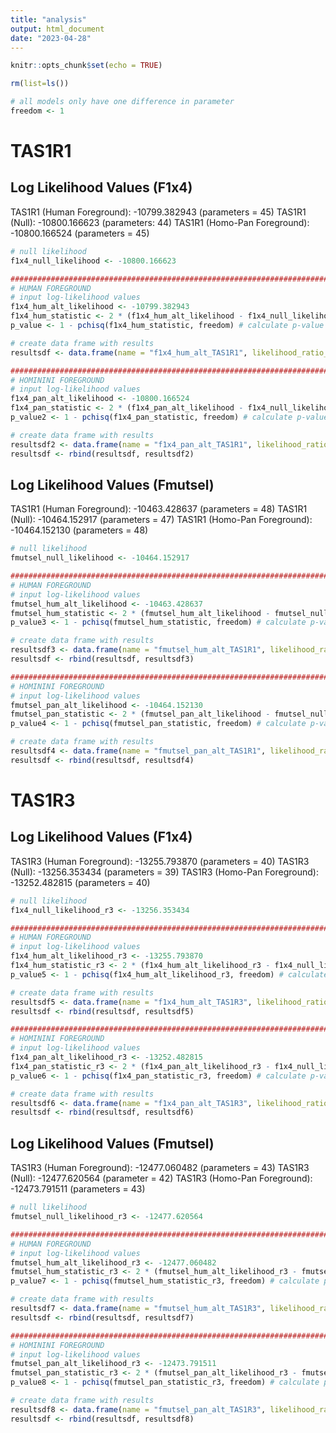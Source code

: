 ```yaml
---
title: "analysis"
output: html_document
date: "2023-04-28"
---
```


```r
knitr::opts_chunk$set(echo = TRUE)
```

```r
rm(list=ls())

# all models only have one difference in parameter 
freedom <- 1 
```


# TAS1R1 
## Log Likelihood Values (F1x4)
TAS1R1 (Human Foreground): -10799.382943 (parameters = 45)
TAS1R1 (Null): -10800.166623 (parameters: 44)
TAS1R1 (Homo-Pan Foreground): -10800.166524 (parameters = 45)

```r
# null likelihood 
f1x4_null_likelihood <- -10800.166623 

#####################################################################################################################
# HUMAN FOREGROUND 
# input log-likelihood values 
f1x4_hum_alt_likelihood <- -10799.382943
f1x4_hum_statistic <- 2 * (f1x4_hum_alt_likelihood - f1x4_null_likelihood)
p_value <- 1 - pchisq(f1x4_hum_statistic, freedom) # calculate p-value

# create data frame with results
resultsdf <- data.frame(name = "f1x4_hum_alt_TAS1R1", likelihood_ratio_test = f1x4_hum_statistic , p_value = p_value)

#####################################################################################################################
# HOMININI FOREGROUND 
# input log-likelihood values 
f1x4_pan_alt_likelihood <- -10800.166524
f1x4_pan_statistic <- 2 * (f1x4_pan_alt_likelihood - f1x4_null_likelihood)
p_value2 <- 1 - pchisq(f1x4_pan_statistic, freedom) # calculate p-value

# create data frame with results
resultsdf2 <- data.frame(name = "f1x4_pan_alt_TAS1R1", likelihood_ratio_test = f1x4_pan_statistic, p_value = p_value2)
resultsdf <- rbind(resultsdf, resultsdf2)

```

## Log Likelihood Values (Fmutsel)
TAS1R1 (Human Foreground): -10463.428637 (parameters = 48)
TAS1R1 (Null): -10464.152917 (parameters = 47)
TAS1R1 (Homo-Pan Foreground): -10464.152130 (parameters = 48)

```r
# null likelihood 
fmutsel_null_likelihood <- -10464.152917 

#####################################################################################################################
# HUMAN FOREGROUND 
# input log-likelihood values 
fmutsel_hum_alt_likelihood <- -10463.428637
fmutsel_hum_statistic <- 2 * (fmutsel_hum_alt_likelihood - fmutsel_null_likelihood)
p_value3 <- 1 - pchisq(fmutsel_hum_statistic, freedom) # calculate p-value

# create data frame with results
resultsdf3 <- data.frame(name = "fmutsel_hum_alt_TAS1R1", likelihood_ratio_test = fmutsel_hum_statistic, p_value = p_value3)
resultsdf <- rbind(resultsdf, resultsdf3)

#####################################################################################################################
# HOMININI FOREGROUND 
# input log-likelihood values 
fmutsel_pan_alt_likelihood <- -10464.152130 
fmutsel_pan_statistic <- 2 * (fmutsel_pan_alt_likelihood - fmutsel_null_likelihood)
p_value4 <- 1 - pchisq(fmutsel_pan_statistic, freedom) # calculate p-value

# create data frame with results
resultsdf4 <- data.frame(name = "fmutsel_pan_alt_TAS1R1", likelihood_ratio_test = fmutsel_pan_statistic, p_value = p_value4)
resultsdf <- rbind(resultsdf, resultsdf4)

```


# TAS1R3 
## Log Likelihood Values (F1x4)
TAS1R3 (Human Foreground): -13255.793870 (parameters = 40)
TAS1R3 (Null): -13256.353434 (parameters = 39)
TAS1R3 (Homo-Pan Foreground): -13252.482815 (parameters = 40)

```r
# null likelihood 
f1x4_null_likelihood_r3 <- -13256.353434 

#####################################################################################################################
# HUMAN FOREGROUND 
# input log-likelihood values 
f1x4_hum_alt_likelihood_r3 <- -13255.793870
f1x4_hum_statistic_r3 <- 2 * (f1x4_hum_alt_likelihood_r3 - f1x4_null_likelihood_r3)
p_value5 <- 1 - pchisq(f1x4_hum_alt_likelihood_r3, freedom) # calculate p-value

# create data frame with results
resultsdf5 <- data.frame(name = "f1x4_hum_alt_TAS1R3", likelihood_ratio_test = f1x4_hum_statistic_r3, p_value = p_value5)
resultsdf <- rbind(resultsdf, resultsdf5)

#####################################################################################################################
# HOMININI FOREGROUND 
# input log-likelihood values 
f1x4_pan_alt_likelihood_r3 <- -13252.482815
f1x4_pan_statistic_r3 <- 2 * (f1x4_pan_alt_likelihood_r3 - f1x4_null_likelihood_r3)
p_value6 <- 1 - pchisq(f1x4_pan_statistic_r3, freedom) # calculate p-value

# create data frame with results
resultsdf6 <- data.frame(name = "f1x4_pan_alt_TAS1R3", likelihood_ratio_test = f1x4_pan_statistic_r3, p_value = p_value6)
resultsdf <- rbind(resultsdf, resultsdf6)

```


## Log Likelihood Values (Fmutsel)
TAS1R3 (Human Foreground): -12477.060482 (parameters = 43)
TAS1R3 (Null): -12477.620564 (parameter = 42)
TAS1R3 (Homo-Pan Foreground): -12473.791511 (parameters = 43)

```r
# null likelihood 
fmutsel_null_likelihood_r3 <- -12477.620564 

#####################################################################################################################
# HUMAN FOREGROUND 
# input log-likelihood values 
fmutsel_hum_alt_likelihood_r3 <- -12477.060482
fmutsel_hum_statistic_r3 <- 2 * (fmutsel_hum_alt_likelihood_r3 - fmutsel_null_likelihood_r3)
p_value7 <- 1 - pchisq(fmutsel_hum_statistic_r3, freedom) # calculate p-value

# create data frame with results
resultsdf7 <- data.frame(name = "fmutsel_hum_alt_TAS1R3", likelihood_ratio_test = fmutsel_hum_statistic_r3, p_value = p_value7)
resultsdf <- rbind(resultsdf, resultsdf7)

#####################################################################################################################
# HOMININI FOREGROUND 
# input log-likelihood values 
fmutsel_pan_alt_likelihood_r3 <- -12473.791511
fmutsel_pan_statistic_r3 <- 2 * (fmutsel_pan_alt_likelihood_r3 - fmutsel_null_likelihood_r3)
p_value8 <- 1 - pchisq(fmutsel_pan_statistic_r3, freedom) # calculate p-value

# create data frame with results
resultsdf8 <- data.frame(name = "fmutsel_pan_alt_TAS1R3", likelihood_ratio_test = fmutsel_pan_statistic_r3, p_value = p_value8)
resultsdf <- rbind(resultsdf, resultsdf8)

```











